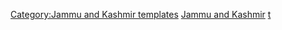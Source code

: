 {{Navbox
|name  = Hydrography of Jammu and Kashmir
|title = [[查謨-克什米爾邦]][[水文]]
|state = {{{state|autocollapse}}}
|listclass = hlist
|groupstyle = padding:0.35em 1.0em; line-height:1.1em; <!--reduces gap between wrapped groupname lines-->

|group1 = 河流
|list1  =
*[[奇納布河]]
*[[Doda River|Doda]]
*[[Dras River|Dras]]
*[[印度河]]
*[[杰赫勒姆河]]
*[[Lidder River|Lidder]]
*[[Markha River (India)|Markha]]
*[[Nala Palkhu]]
*[[Neelum River|Neelum]]
*[[拉維河]]
*[[Rambi Ara]]
*[[Saltoro River|Saltoro]]
*[[Shingo River|Shingo]]
*[[什約克河]]
*[[Sind River|Sind]]
*[[Suru River (Indus)|Suru]]
*[[Tawi River|Tawi]]
*[[Tsarap River|Tsarap]]
*[[Veshaw River|Veshaw]]
*[[Yapola River|Yapola]]
*[[贊斯卡河]]

|group2 = 瀑布
|list2 = 

|group3= 湖泊
|list3= 
*[[Dal Lake]]
*[[Anchar Lake]]
*[[Gadsar Lake]]
*[[Gangabal Lake]]
*[[Krishansar Lake]]
*[[Manasbal Lake]]
*[[Mansar Lake]]
*[[Pangong Tso]]
*[[Sheshnag Lake]]
*[[Tulian lake|Tulian Lake]]
*[[Vishansar Lake]]
*[[Wular Lake]]
*[[Kausar Nag]]
*[[Satsar]]
*[[Nundkol]]
*[[Brari Nambal]]
*[[Khushal Sar]]
*[[Gil Sar]]

|group4= 冰河
|list4=
*[[Drang-drung Glacier]]
*[[Kolahoi Glacier]]
*[[Machoi Glacier]]
*[[Shafat Glacier]]
*[[Siachen Glacier]]

|group5= 壩/堰
|list5= 
* [[Baglihar Dam]]
* [[Chutak Dam]]
* [[Dul Hasti Dam]]
*[[Dumkhar Dam]]
*[[Kishanganga Dam]]
*[[Nimoo Bazgo Dam]]
*[[Ratle Dam]]
*[[Salal Dam]]
*[[Uri Dam]]

|group6= 橋樑
|list6=

|group7= 運河
|list7=

|group8 = 周邊地區水文
|list8 = 
* [[:Template:Hydrography of Himachal Pradesh|喜馬偕爾邦]]  
* [[:Template:Hydrography of Punjab, India|旁遮普邦]] 
* [[:Template:Waters of Pakistan|巴基斯坦]]  

}}<noinclude>
{{collapsible option}}
[[Category:Jammu and Kashmir templates]]
[[Category:印度各邦水文導航模板|Jammu and Kashmir]]
[[Category:Rivers of Jammu and Kashmir|t]]
</noinclude>